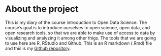 
# About the project

This is my diary of the course Introduction to Open Data Science. The course's goal is to introduce ourselves to open science, open data, and open research tools, so that we are able to make use of access to data by visualizing and analyzing it among other thigs. The tools that we are going to use here are R, RStudio and Github. This is an R markdown (.Rmd) file and this is my [Github repository](https://github.com/AliisaK/IODS-project). 

